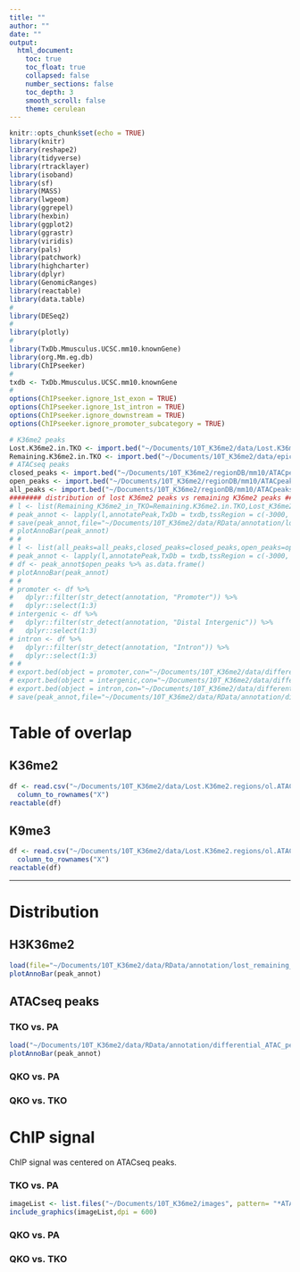 ```yaml
---
title: ""
author: ""
date: ""
output:
  html_document:
    toc: true
    toc_float: true
    collapsed: false
    number_sections: false
    toc_depth: 3
    smooth_scroll: false
    theme: cerulean
---
```


```r
knitr::opts_chunk$set(echo = TRUE)
library(knitr)
library(reshape2)
library(tidyverse)
library(rtracklayer)
library(isoband)
library(sf)
library(MASS)
library(lwgeom)
library(ggrepel)
library(hexbin)
library(ggplot2)
library(ggrastr)
library(viridis)
library(pals)
library(patchwork)
library(highcharter)
library(dplyr)
library(GenomicRanges)
library(reactable)
library(data.table)
#
library(DESeq2)
#
library(plotly)
#
library(TxDb.Mmusculus.UCSC.mm10.knownGene)
library(org.Mm.eg.db)
library(ChIPseeker)
#
txdb <- TxDb.Mmusculus.UCSC.mm10.knownGene
#
options(ChIPseeker.ignore_1st_exon = TRUE)
options(ChIPseeker.ignore_1st_intron = TRUE)
options(ChIPseeker.ignore_downstream = TRUE)
options(ChIPseeker.ignore_promoter_subcategory = TRUE)
```

```r
# K36me2 peaks
Lost.K36me2.in.TKO <- import.bed("~/Documents/10T_K36me2/data/Lost.K36me2.regions/PA_subtracted_by_TKO.bed")
Remaining.K36me2.in.TKO <- import.bed("~/Documents/10T_K36me2/data/epic2.peaks.final/merged_reps/TKO.ol.epic2.bed")
# ATACseq peaks
closed_peaks <- import.bed("~/Documents/10T_K36me2/regionDB/mm10/ATACpeaks/regions/closed_ATACpeaks.bed")
open_peaks <- import.bed("~/Documents/10T_K36me2/regionDB/mm10/ATACpeaks/regions/open_ATACpeaks.bed")
all_peaks <- import.bed("~/Documents/10T_K36me2/regionDB/mm10/ATACpeaks/regions/all_ATACpeaks.bed")
######## distribution of lost K36me2 peaks vs remaining K36me2 peaks ######
# l <- list(Remaining_K36me2_in_TKO=Remaining.K36me2.in.TKO,Lost_K36me2_in_TKO=Lost.K36me2.in.TKO)
# peak_annot <- lapply(l,annotatePeak,TxDb = txdb,tssRegion = c(-3000, 3000))
# save(peak_annot,file="~/Documents/10T_K36me2/data/RData/annotation/lost_remaining_K36me2_TKO.RData")
# plotAnnoBar(peak_annot)
# #
# l <- list(all_peaks=all_peaks,closed_peaks=closed_peaks,open_peaks=open_peaks)
# peak_annot <- lapply(l,annotatePeak,TxDb = txdb,tssRegion = c(-3000, 3000))
# df <- peak_annot$open_peaks %>% as.data.frame()
# plotAnnoBar(peak_annot)
# #
# promoter <- df %>%
#   dplyr::filter(str_detect(annotation, "Promoter")) %>%
#   dplyr::select(1:3)
# intergenic <- df %>%
#   dplyr::filter(str_detect(annotation, "Distal Intergenic")) %>%
#   dplyr::select(1:3)
# intron <- df %>%
#   dplyr::filter(str_detect(annotation, "Intron")) %>%
#   dplyr::select(1:3)
# #
# export.bed(object = promoter,con="~/Documents/10T_K36me2/data/differential.ATACseq.regions/TKO_v_PA_cutoff_logFC_3/open_peaks.promoter.bed")
# export.bed(object = intergenic,con="~/Documents/10T_K36me2/data/differential.ATACseq.regions/TKO_v_PA_cutoff_logFC_3/open_peaks.intergenic.bed")
# export.bed(object = intron,con="~/Documents/10T_K36me2/data/differential.ATACseq.regions/TKO_v_PA_cutoff_logFC_3/open_peaks.intron.bed")
# save(peak_annot,file="~/Documents/10T_K36me2/data/RData/annotation/differential_ATAC_peaks_TKO.RData")
```

# Table of overlap

## K36me2 
```r
df <- read.csv("~/Documents/10T_K36me2/data/Lost.K36me2.regions/ol.ATAC.K36me2.table.csv") %>%
  column_to_rownames("X")
reactable(df)
```

## K9me3
```r
df <- read.csv("~/Documents/10T_K36me2/data/Lost.K36me2.regions/ol.ATAC.K36me2.table.csv") %>%
  column_to_rownames("X")
reactable(df)
```


---

# Distribution {.tabset .tabset-pills}

## H3K36me2
```r
load(file="~/Documents/10T_K36me2/data/RData/annotation/lost_remaining_K36me2_TKO.RData")
plotAnnoBar(peak_annot)
```

## ATACseq peaks {.tabset}

### TKO vs. PA
```r
load("~/Documents/10T_K36me2/data/RData/annotation/differential_ATAC_peaks_TKO.RData")
plotAnnoBar(peak_annot)
```

### QKO vs. PA

### QKO vs. TKO

# ChIP signal {.tabset .tabset-pills}

ChIP signal was centered on ATACseq peaks.

### TKO vs. PA
```r
imageList <- list.files("~/Documents/10T_K36me2/images", pattern= "*ATAC.final.profile.png", full.names=T)
include_graphics(imageList,dpi = 600)
```

### QKO vs. PA

### QKO vs. TKO